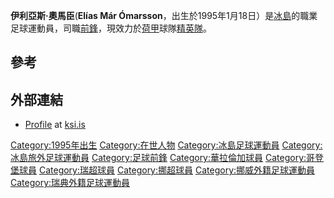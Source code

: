 {{Infobox football biography
| name= 伊利亞斯·奧馬臣
| fullname = Elías Már Ómarsson
| image = 
| image_size = 
| caption = 
| birth_date = {{Birth date and age|df=yes|1995|01|18}}
| birth_place = [[冰島|冰島]][[凱夫拉維克|凱夫拉維克]]
| height = {{height|m=1.83}}
| currentclub  = [[精英職業足球基金會|精英隊]]
| clubnumber = 9
| position = [[前鋒|前鋒]]
| youthyears1 =
| youthclubs1 = [[凱夫拉維克足球俱樂部|凱夫拉維克]]
| years1 = 2012–2014
| clubs1 = [[凱夫拉維克足球俱樂部|凱夫拉維克]]
| caps1  = 37
| goals1 = 8
| years2 = 2015–2016
| clubs2 = [[華拉倫加足球會|華拉倫加]]
| caps2  = 28
| goals2 = 6
| years3 = 2016
| clubs3 = → [[哥登堡體育會|哥登堡]] (外借)
| caps3 = 13
| goals3 = 6
| years4 = 2017–2018
| clubs4 = → [[哥登堡體育會|哥登堡]] (外借)
| caps4 = 37
| goals4 = 8
| years5 = 2018–
| clubs5 = [[精英職業足球基金會|精英隊]]
| caps5 = 22
| goals5 = 6
| nationalyears1 = 2011–2012
| nationalteam1 = [[冰島17歲以下國家足球隊|冰島17歲以下國家足球隊]]
| nationalcaps1 = 9
| nationalgoals1 = 1
| nationalyears2 = 2012–2014
| nationalteam2 = [[冰島19歲以下國家足球隊|冰島19歲以下國家足球隊]]
| nationalcaps2 = 12
| nationalgoals2 = 3
| nationalyears3 = 2014–2016
| nationalteam3 = [[冰島21歲以下國家足球隊|冰島21歲以下國家足球隊]]
| nationalcaps3 = 12
| nationalgoals3 = 3
| nationalyears4 = 2015–
| nationalteam4 = [[冰島國家足球隊|冰島國家足球隊]]
| nationalcaps4 = 9
| nationalgoals4 = 0
| pcupdate = 12 May 2019
| ntupdate = 28 March 2017
}}

'''伊利亞斯·奧馬臣'''('''Elías Már Ómarsson'''，出生於1995年1月18日）是[[冰島|冰島]]的職業足球運動員，司職[[前鋒|前鋒]]，現效力於[[荷甲|荷甲]]球隊[[精英職業足球基金會|精英隊]]。

==參考==
{{Reflist}}

== 外部連結 ==
*[https://web.archive.org/web/20140226165558/http://www.ksi.is/mot/motalisti/felagsmadur/?pLeikmadurNr=172890 Profile] at [[KSÍ|ksi.is]]

{{DEFAULTSORT: Ómarsson, Elias}}
[[Category:1995年出生|Category:1995年出生]]
[[Category:在世人物|Category:在世人物]]
[[Category:冰島足球運動員|Category:冰島足球運動員]]
[[Category:冰島旅外足球運動員|Category:冰島旅外足球運動員]]
[[Category:足球前鋒|Category:足球前鋒]]
[[Category:華拉倫加球員|Category:華拉倫加球員]]
[[Category:哥登堡球員|Category:哥登堡球員]]
[[Category:瑞超球員|Category:瑞超球員]]
[[Category:挪超球員|Category:挪超球員]]
[[Category:挪威外籍足球運動員|Category:挪威外籍足球運動員]]
[[Category:瑞典外籍足球運動員|Category:瑞典外籍足球運動員]]